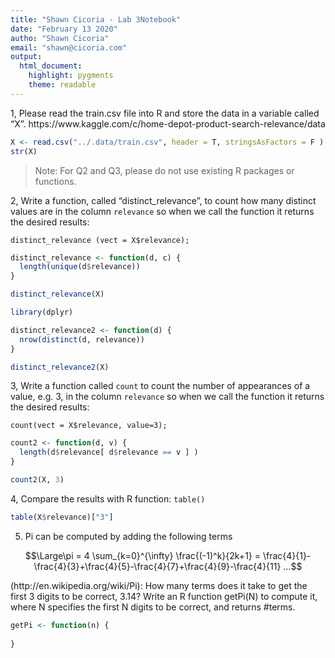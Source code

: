 ```yaml
---
title: "Shawn Cicoria - Lab 3Notebook"
date: "February 13 2020"
autho: "Shawn Cicoria"
email: "shawn@cicoria.com"
output: 
  html_document: 
    highlight: pygments
    theme: readable
---
```




1, Please read the train.csv file into R and store the data in a variable called “X”.
https://www.kaggle.com/c/home-depot-product-search-relevance/data

```r
X <- read.csv("../.data/train.csv", header = T, stringsAsFactors = F )
str(X)

```

>Note: For Q2 and Q3, please do not use existing R packages or functions.

2, Write a function, called “distinct_relevance”, to count how many distinct values are in the
column `relevance` so when we call the function it returns the desired results:
```
distinct_relevance (vect = X$relevance);
```

```r
distinct_relevance <- function(d, c) {
  length(unique(d$relevance))
}

distinct_relevance(X)

```

```r
library(dplyr)

distinct_relevance2 <- function(d) {
  nrow(distinct(d, relevance))
}

distinct_relevance2(X)
```



3, Write a function called `count` to count the number of appearances of a value, e.g. 3, in
the column `relevance` so when we call the function it returns the desired results:
```
count(vect = X$relevance, value=3);
```

```r

count2 <- function(d, v) {
  length(d$relevance[ d$relevance == v ] )
}

count2(X, 3)
```


4, Compare the results with R function: `table()`

```r
table(X$relevance)["3"]
```


5. Pi can be computed by adding the following terms

$$\Large\pi = 4 \sum_{k=0}^{\infty} \frac{(-1)^k}{2k+1} = \frac{4}{1}-\frac{4}{3}+\frac{4}{5}-\frac{4}{7}+\frac{4}{9}-\frac{4}{11} ...$$


(http://en.wikipedia.org/wiki/Pi):
How many terms does it take to get the first 3 digits to be correct, 3.14? Write an R function
getPi(N) to compute it, where N specifies the first N digits to be correct, and returns #terms.

```r
getPi <- function(n) {
    
}



```


